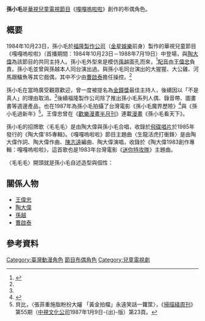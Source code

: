 {{藝人
|姓名 = 孫小毛 
|類型 = 藝人
|圖片 = 
|圖片尺寸 = 
|圖片簡介 = 
|國籍 = {{ROC}}
|出生日期 = 
|出生地點 = {{TWN}}
|語言 = [[國語|國語]]
|活躍年代 = 1984年～1988年
|代表作 = 〈毛毛毛〉<br /> 《嘎嘎嗚啦啦》<br />《孫小毛魔界歷險》<br />《孫小毛過新年》
}}
 
'''孫小毛'''是[[華視|華視]][[兒童電視節目|兒童電視節目]]《[[嘎嘎嗚啦啦|嘎嘎嗚啦啦]]》創作的布偶角色。

== 概要 ==
1984年10月23日，孫小毛於[[福隆製作公司|福隆製作公司]]（[[金星娛樂|金星娛樂]]前身）製作的華視兒童節目《嘎嘎嗚啦啦》（首播期間：1984年10月23日－1988年7月19日）中登場，與[[陶大偉|陶大偉]]為該節目的共同主持人。孫小毛外型來是模仿[[孫越_(台灣演員)|孫越]]面孔而來，<ref name="Page59">{{cite journal zh |title=新新聞 |journal=新新聞週刊 |volume=985 |pages=59 |issn=10070907 |publisher=新新聞文化事業股份有限公司  |accessdate=2011-12-18|date=2006年1月}}</ref>[[配音|配音]]由[[王偉忠|王偉忠]]負責。孫小毛並曾與孫越本人同台演出過。與孫小毛同台演出的大猩猩、大公雞、河馬跟鱷魚等其它戲偶，其中不少由[[曹啟泰|曹啟泰]]擔任操控。<ref name="Page59"></ref>

孫小毛在當時廣受觀眾歡迎，曾一度被提名為[[金鐘獎|金鐘獎]]最佳主持人，後續因以「不是真人」的理由取消。<ref name="Page59"></ref>後續福隆製作公司除了推出孫小毛系列人偶、錄音帶、圖畫書等週邊產品，也在1987年為孫小毛拍攝了台灣電影《孫小毛魔界歷險》<ref>{{Cite web |url=http://www.dianying.com/ft/title/20289 |title=孫小毛魔界歷險  |publisher=中文電影資-{}-料庫 |language=中文 |accessdate=2011-12-18 }}</ref>與《孫小毛過新年》<ref>貝比，〈張菲重施脂粉扮大嬸 「黃金拍檔」永遠笑話一籮筐〉，《[[掃描綫周刊|掃描綫周刊]]》第55期（[[中視文化公司|中視文化公司]]1987年1月9日-{出}-版）第23頁。</ref>。王偉忠曾在《[[歡樂漫畫半月刊|歡樂漫畫半月刊]]》連載[[漫畫|漫畫]]《孫小毛看天下》。

孫小毛的招牌歌〈毛毛毛〉是由陶大偉與孫小毛合唱，收錄於[[飛碟唱片|飛碟唱片]]於1985年發行的《陶大偉'85專輯》。《嘎嘎嗚啦啦》節目主題曲〈生龍活虎打衝鋒〉是由陶大偉作詞、陶大偉作曲、[[陳志遠|陳志遠]]編曲、陶大偉演唱，收錄於《陶大偉1983創作專輯：嘎嘎嗚啦啦》，這首歌也是1983年台灣電影《[[迷你特攻隊|迷你特攻隊]]》主題曲。

〈毛毛毛〉開頭就是孫小毛自述造型與個性：
{{Quote|【孫小毛唱：】我的名字大家都知道，大大的鼻子彎彎的嘴角，<br>
【孫小毛唱：】長長的頭髮戴著個小圓帽，大人小孩都叫我孫小毛。呵呵！<br>
【孫小毛唱：】孫小毛呀孫小毛，我實在不得了！<br>
【孫小毛[[口白|口白]]：】棒吧！【陶大偉口白：】嗯！<br>
【孫小毛口白：】功課好，品行好，上課從來都不遲到；<br>
【孫小毛口白：】睡得早，起得早，老師叫我是乖寶寶！呵呵呵！}}

== 關係人物 ==
*[[王偉忠|王偉忠]]
*[[陶大偉|陶大偉]]
*[[孫越_(台灣演員)|孫越]]
*[[曹啟泰|曹啟泰]]

== 參考資料 ==
{{reflist}}

[[Category:臺灣動漫角色|Category:臺灣動漫角色]]
[[Category:華視|節目布偶角色]]
[[Category:兒童電視劇|Category:兒童電視劇]]